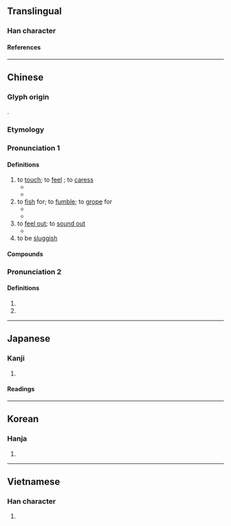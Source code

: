 {{character info}}
==Translingual==

===Han character===
{{Han char|rn=64|rad=手|as=11|sn=14|four=54034|canj=QTAK|ids=⿰扌莫}}

====References====
{{Han ref|kx=0452.050|dkj=12644|dj=0802.090|hdz=31929.040|uh=6478}}

----

==Chinese==
{{zh-forms|alt=摹}}

===Glyph origin===
{{Han etym}}
{{Han compound|手|莫|ls=psc|c1=s|t1=hand|c2=p}}.

===Etymology===
{{rfe|zh}}

===Pronunciation 1===
{{zh-pron
|m=mō,māo,2nb=variant
|m-s=mo1
|c=mo2,mo1,mok3,mok6
|c_note=mok3, mok6 - rare
|h=pfs=miâ/mô/mo
|mn=xm,qz,zz,tp,kh,yl,tn,hc,tc:bong/qz,lk,sx,km,mg:bo͘/xm,qz,zz:mo͘
|mn_note=Xiamen, Quanzhou, Zhangzhou: bong - vernacular; mo͘/bo͘ - literary
Taiwan: bong/bo͘, mo͘ - vernacular
|mn-t=mong5/mou5/mo5
|mc=2
|oc=2
|cat=v
}}

====Definitions====
{{zh-hanzi}}

# to [[touch]]; to [[feel]] {{qualifier|with the hand}}; to [[caress]]
#* {{zh-x|這 紙 摸 起來 很 粗糙。|This paper '''feels''' rough.}}
#* {{zh-x|他 摸 了 摸 男孩 的 額頭，燒 得{de} 燙 手。|He '''touched''' the boy's forehead. It was burning hot.}}
# to [[fish]] for; to [[fumble]]; to [[grope]] for
#* {{zh-x|他 把 手 伸 進 上衣 口袋 裡 摸 鑰匙{shi}。|He '''dug into''' his coat pocket for his keys.}}
#* {{zh-x|他 在 黑暗 中 到處 瞎 摸 找 另.一 隻 襪子。|He '''groped''' around in the dark for his other sock.}}
# to [[feel out]]; to [[sound out]]
#* {{zh-x|我 簡直 摸 不 透 他。|I just can't '''figure him out'''.}}
# to be [[sluggish]]

====Compounds====
{{zh-der|摸彩|摸底|摸黑|摸脈|摸門|摸門兒|摸排|摸索|摸透|偷雞摸狗|咂摸|尋摸|偷偷摸摸|循衣摸床|不摸頭|估摸|不可捉摸|偷東摸西|暗中摸索|摸骨相|摸金校尉|摸瞎|瞎子摸象|摸手熟|投東摸西|東摸西摸|摸門不著|搔頭摸耳|摸不著|撫摸|捫摸|撈摸|海底摸月|摸骨|摸魚|摸棱|摸秋|摸不清|摸稜兩可|捉摸|盲人摸象|描摸|掏摸|水底摸月|摸頭|捉摸不定|摸棱兩可|瞎子摸魚|眾盲摸象|摸頭不著|揣摸|突突摸摸|摸量|摸氣候|東偷西摸|摸雞偷狗|摸魚公|渾水摸魚|東撈西摸|打摸|混水摸魚|摸稜|摸稜宰相|摸春牛|摸清|摸著|摸米桶|摸盲盲|摸牌|扶牆摸壁|蒱睃摸索|都都摸摸|順藤摸瓜|著摸|踅摸|黑天摸地|難以捉摸|自摸|迷留摸亂|鬼摸腦殼|迂摸|觸摸}}

===Pronunciation 2===
{{zh-pron
|m=mó
|c=mou4
|mc=1
|oc=1
|cat=v
}}

====Definitions====
{{zh-hanzi}}

# {{zh-alt-form|摹}}
# {{zh-used in|摸棱}}

{{zh-cat|Elementary}}

----

==Japanese==

===Kanji===
{{ja-kanji|grade=|rs=手11}}

# {{rfdef|ja|sort=手11}}

====Readings====
{{ja-readings
|goon=まく, も
|kanon=ばく, ぼ
|kun=うつ-す, さぐ-る, と-る
}}

----

==Korean==

===Hanja===
{{ko-hanja|모}}

# {{rfdef|ko|sort=手11}}

----

==Vietnamese==

===Han character===
{{vi-readings|rs=手11|reading=[[mò]], [[mó]], [[mọ]], [[mô]], [[mạc]]}}

# {{rfdef|vi|sort=手11}}